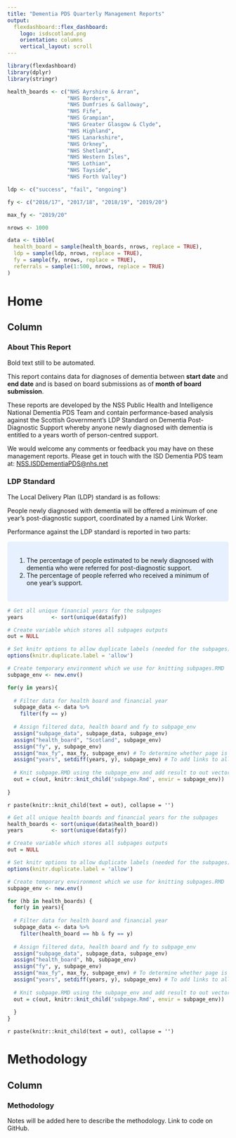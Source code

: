 ```yaml
---
title: "Dementia PDS Quarterly Management Reports"
output: 
  flexdashboard::flex_dashboard:
    logo: isdscotland.png
    orientation: columns
    vertical_layout: scroll
---
```


```r
library(flexdashboard)
library(dplyr)
library(stringr)

health_boards <- c("NHS Ayrshire & Arran",
                   "NHS Borders",
                   "NHS Dumfries & Galloway",
                   "NHS Fife",
                   "NHS Grampian",
                   "NHS Greater Glasgow & Clyde",
                   "NHS Highland",
                   "NHS Lanarkshire",
                   "NHS Orkney",
                   "NHS Shetland",
                   "NHS Western Isles",
                   "NHS Lothian",
                   "NHS Tayside",
                   "NHS Forth Valley")

ldp <- c("success", "fail", "ongoing")

fy <- c("2016/17", "2017/18", "2018/19", "2019/20")

max_fy <- "2019/20"

nrows <- 1000

data <- tibble(
  health_board = sample(health_boards, nrows, replace = TRUE),
  ldp = sample(ldp, nrows, replace = TRUE),
  fy = sample(fy, nrows, replace = TRUE),
  referrals = sample(1:500, nrows, replace = TRUE)
)

```

Home
=================================================

Column
-------------------------------------------------

### About This Report

Bold text still to be automated.

This report contains data for diagnoses of dementia between **start date** and **end date** and is based on board submissions as of **month of board submission**.

These reports are developed by the NSS Public Health and Intelligence National Dementia PDS Team and contain performance-based analysis against the Scottish Government's LDP Standard on Dementia Post-Diagnostic Support whereby anyone newly diagnosed with dementia is entitled to a years worth of person-centred support.

We would welcome any comments or feedback you may have on these management reports. Please get in touch with the ISD Dementia PDS team at: [NSS.ISDDementiaPDS@nhs.net](mailto:NSS.ISDDementiaPDS@nhs.net)


### LDP Standard

The Local Delivery Plan (LDP) standard is as follows:

People newly diagnosed with dementia will be offered a minimum of one year’s post-diagnostic support, coordinated by a named Link Worker.

Performance against the LDP standard is reported in two parts:

<style>
div.blue { background-color:#e6f0ff; border-radius: 5px; padding: 20px;}
</style>
<div class = "blue">

1. The percentage of people estimated to be newly diagnosed with dementia who were referred for post-diagnostic support.
2. The percentage of people referred who received a minimum of one year’s support.

</div>

<!-- Scotland -->

```r

# Get all unique financial years for the subpages
years         <- sort(unique(data$fy))

# Create variable which stores all subpages outputs
out = NULL

# Set knitr options to allow duplicate labels (needed for the subpages)
options(knitr.duplicate.label = 'allow')

# Create temporary environment which we use for knitting subpages.RMD 
subpage_env <- new.env()

for(y in years){
    
  # Filter data for health board and financial year
  subpage_data <- data %>% 
    filter(fy == y)
  
  # Assign filtered data, health board and fy to subpage_env 
  assign("subpage_data", subpage_data, subpage_env)
  assign("health_board", "Scotland", subpage_env)
  assign("fy", y, subpage_env)
  assign("max_fy", max_fy, subpage_env) # To determine whether page is hidden
  assign("years", setdiff(years, y), subpage_env) # To add links to all FY pages
  
  # Knit subpage.RMD using the subpage_env and add result to out vector
  out = c(out, knitr::knit_child('subpage.Rmd', envir = subpage_env))
    
}
```

`r paste(knitr::knit_child(text = out), collapse = '')`


<!-- HEALTH BOARDS -->

```r

# Get all unique health boards and financial years for the subpages
health_boards <- sort(unique(data$health_board))
years         <- sort(unique(data$fy))

# Create variable which stores all subpages outputs
out = NULL

# Set knitr options to allow duplicate labels (needed for the subpages)
options(knitr.duplicate.label = 'allow')

# Create temporary environment which we use for knitting subpages.RMD 
subpage_env <- new.env()

for (hb in health_boards) {
  for(y in years){
    
  # Filter data for health board and financial year
  subpage_data <- data %>% 
    filter(health_board == hb & fy == y)
  
  # Assign filtered data, health board and fy to subpage_env 
  assign("subpage_data", subpage_data, subpage_env)
  assign("health_board", hb, subpage_env)
  assign("fy", y, subpage_env)
  assign("max_fy", max_fy, subpage_env) # To determine whether page is hidden
  assign("years", setdiff(years, y), subpage_env) # To add links to all FY pages
  
  # Knit subpage.RMD using the subpage_env and add result to out vector
  out = c(out, knitr::knit_child('subpage.Rmd', envir = subpage_env))
    
  }
}
```

`r paste(knitr::knit_child(text = out), collapse = '')`


Methodology
=================================================

Column
-------------------------------------------------

### Methodology

Notes will be added here to describe the methodology.
Link to code on GitHub.
